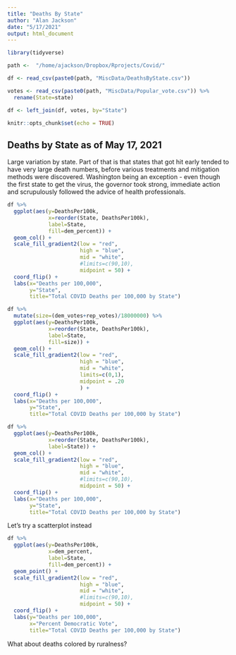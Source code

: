 ```yaml
---
title: "Deaths By State"
author: "Alan Jackson"
date: "5/17/2021"
output: html_document
---
```


```r
library(tidyverse)

path <-  "/home/ajackson/Dropbox/Rprojects/Covid/"

df <- read_csv(paste0(path, "MiscData/DeathsByState.csv"))

votes <- read_csv(paste0(path, "MiscData/Popular_vote.csv")) %>% 
  rename(State=state)

df <- left_join(df, votes, by="State")

knitr::opts_chunk$set(echo = TRUE)
```

##  Deaths by State as of May 17, 2021

Large variation by state. Part of that is that states that got hit early
tended to have very large death numbers, before various treatments and 
mitigation methods were discovered. Washington being an exception - even
though the first state to get the virus, the governor took strong, immediate
action and scrupulously followed the advice of health professionals.


```r

df %>% 
  ggplot(aes(y=DeathsPer100k, 
             x=reorder(State, DeathsPer100k), 
             label=State,
             fill=dem_percent)) + 
  geom_col() + 
  scale_fill_gradient2(low = "red", 
                       high = "blue", 
                       mid = "white", 
                       #limits=c(90,10),
                       midpoint = 50) + 
  coord_flip() + 
  labs(x="Deaths per 100,000",
       y="State",
       title="Total COVID Deaths per 100,000 by State")

df %>% 
  mutate(size=(dem_votes+rep_votes)/18000000) %>% 
  ggplot(aes(y=DeathsPer100k, 
             x=reorder(State, DeathsPer100k), 
             label=State,
             fill=size)) + 
  geom_col() + 
  scale_fill_gradient2(low = "red", 
                       high = "blue", 
                       mid = "white", 
                       limits=c(0,1),
                       midpoint = .20
                       ) + 
  coord_flip() + 
  labs(x="Deaths per 100,000",
       y="State",
       title="Total COVID Deaths per 100,000 by State")

df %>% 
  ggplot(aes(y=DeathsPer100k, 
             x=reorder(State, DeathsPer100k), 
             label=State)) + 
  geom_col() + 
  scale_fill_gradient2(low = "red", 
                       high = "blue", 
                       mid = "white", 
                       #limits=c(90,10),
                       midpoint = 50) + 
  coord_flip() + 
  labs(x="Deaths per 100,000",
       y="State",
       title="Total COVID Deaths per 100,000 by State")


```

Let's try a scatterplot instead

```r

df %>% 
  ggplot(aes(y=DeathsPer100k, 
             x=dem_percent, 
             label=State,
             fill=dem_percent)) + 
  geom_point() + 
  scale_fill_gradient2(low = "red", 
                       high = "blue", 
                       mid = "white", 
                       #limits=c(90,10),
                       midpoint = 50) + 
  coord_flip() + 
  labs(y="Deaths per 100,000",
       x="Percent Democratic Vote",
       title="Total COVID Deaths per 100,000 by State")

```

What about deaths colored by ruralness?
